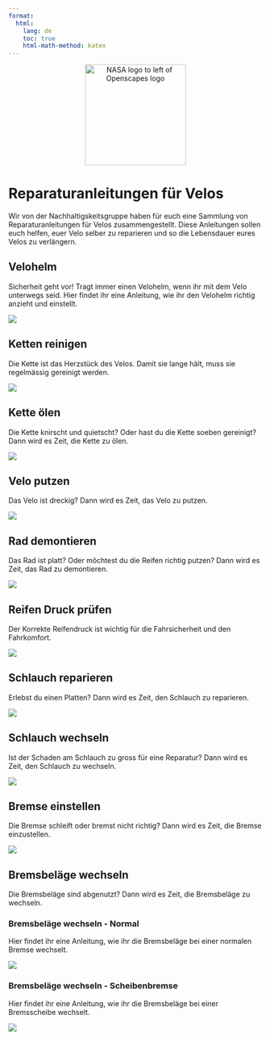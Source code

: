 ```yaml
---
format:
  html:
    lang: de
    toc: true
    html-math-method: katex
---
```


<center><a><img src="imgs/BSH_Logo_RGB_300.png" alt="NASA logo to left of Openscapes logo" width="200px"/></a></center>

# Reparaturanleitungen für Velos
Wir von der Nachhaltigskeitsgruppe haben für euch eine Sammlung von Reparaturanleitungen für Velos zusammengestellt. Diese Anleitungen sollen euch helfen, euer Velo selber zu reparieren und so die Lebensdauer eures Velos zu verlängern.

## Velohelm
Sicherheit geht vor! Tragt immer einen Velohelm, wenn ihr mit dem Velo unterwegs seid.
Hier findet ihr eine Anleitung, wie ihr den Velohelm richtig anzieht und einstellt.

[![](./imgs/Velohelm)](https://youtu.be/-AkwkxSwBmQ?si=XMSy13_LLvYTNM9d)  

## Ketten reinigen
Die Kette ist das Herzstück des Velos. Damit sie lange hält, muss sie regelmässig gereinigt werden.

[![](./imgs/Ketten reinigen)](https://youtu.be/DagTqcQClzo?si=S4OfFXgqftZ9n-Zh) 

## Kette ölen
Die Kette knirscht und quietscht? Oder hast du die Kette soeben gereinigt?
Dann wird es Zeit, die Kette zu ölen.

[![](./imgs/Kette ölen)](https://youtu.be/pgcPdwY0mLg?si=wEwvh4IKpaB4S8NI)  

## Velo putzen
Das Velo ist dreckig? Dann wird es Zeit, das Velo zu putzen.

[![](./imgs/Velo putzen)](https://youtu.be/YqjSaplI7CE?si=2KzDqmScr2l1YERg)  

## Rad demontieren
Das Rad ist platt? Oder möchtest du die Reifen richtig putzen?
Dann wird es Zeit, das Rad zu demontieren.

[![](./imgs/Rad demontieren)](https://youtu.be/nPJ98JZQtx0?si=Zolh8lKloI8M-OUR)  

## Reifen Druck prüfen
Der Korrekte Reifendruck ist wichtig für die Fahrsicherheit und den Fahrkomfort.

[![](./imgs/Reifen Druck prüfen)](https://youtu.be/nKD_cWKnskk?si=Ni92hsVkHszAgP8q)  

## Schlauch reparieren
Erlebst du einen Platten? Dann wird es Zeit, den Schlauch zu reparieren.

[![](./imgs/Schlauch reparieren)](https://youtu.be/hiZBu3NxVQg?si=kL0o-sKvfvi1tpw4)  

## Schlauch wechseln
Ist der Schaden am Schlauch zu gross für eine Reparatur? Dann wird es Zeit, den Schlauch zu wechseln.

[![](./imgs/Schlauch wechseln)](https://youtu.be/Q2f_Iwyud60?si=D7oRJw2deAfBiWVt)  

## Bremse einstellen
Die Bremse schleift oder bremst nicht richtig? Dann wird es Zeit, die Bremse einzustellen.

[![](./imgs/Bremse einstellen)](https://youtu.be/wyTJsTAZom8?si=sCHnSFLMZBezzMZo)  

## Bremsbeläge wechseln
Die Bremsbeläge sind abgenutzt? Dann wird es Zeit, die Bremsbeläge zu wechseln.

### Bremsbeläge wechseln - Normal 
Hier findet ihr eine Anleitung, wie ihr die Bremsbeläge bei einer normalen Bremse wechselt.

[![](./imgs/Bremsbeläge wechseln [Normal])](https://youtu.be/9p6onCzlZu8?si=0dyt2mI6Jd3bCan9)  

### Bremsbeläge wechseln - Scheibenbremse
Hier findet ihr eine Anleitung, wie ihr die Bremsbeläge bei einer Bremsscheibe wechselt.

[![](./imgs/Bremsbeläge wechseln [Scheibenbremse])](https://youtu.be/i_FjOJC0HWM?si=sFUK5gbAJH9OUc-_)  